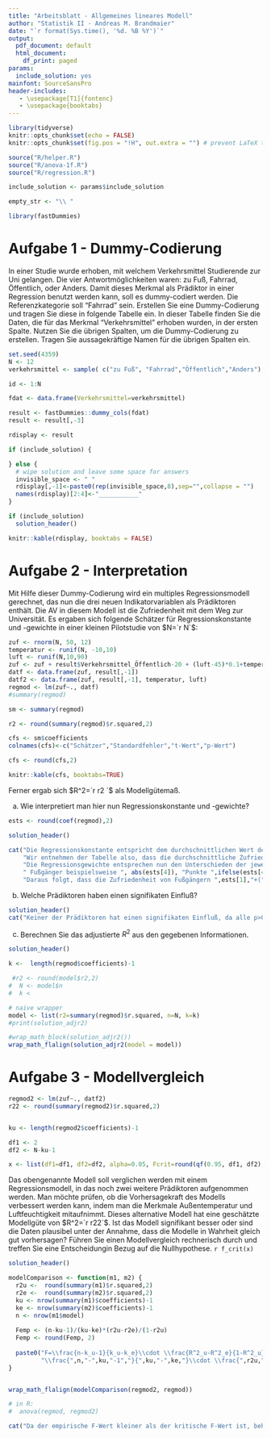 ```yaml
---
title: "Arbeitsblatt - Allgemeines lineares Modell"
author: "Statistik II - Andreas M. Brandmaier"
date: "`r format(Sys.time(), '%d. %B %Y')`"
output:
  pdf_document: default
  html_document:
    df_print: paged
params:
  include_solution: yes
mainfont: SourceSansPro
header-includes:
   - \usepackage[T1]{fontenc}
   - \usepackage{booktabs}
---
```



```r
library(tidyverse)
knitr::opts_chunk$set(echo = FALSE)
knitr::opts_chunk$set(fig.pos = "!H", out.extra = "") # prevent LaTeX tables from floating

source("R/helper.R")
source("R/anova-1f.R")
source("R/regression.R")

include_solution <- params$include_solution

empty_str <- "\\ "

library(fastDummies)

```

# Aufgabe 1 - Dummy-Codierung

In einer Studie wurde erhoben, mit welchem Verkehrsmittel Studierende zur Uni gelangen. Die vier Antwortmöglichkeiten waren: zu Fuß, Fahrrad, Öffentlich, oder Anders. Damit dieses Merkmal als Prädiktor in einer Regression benutzt werden kann, soll es dummy-codiert werden. Die Referenzkategorie soll "Fahrrad" sein. Erstellen Sie eine Dummy-Codierung und tragen Sie diese in folgende Tabelle ein. In dieser Tabelle finden Sie die Daten, die für das Merkmal "Verkehrsmittel" erhoben wurden, in der ersten Spalte. Nutzen Sie die übrigen Spalten, um die Dummy-Codierung zu erstellen. Tragen Sie aussagekräftige Namen für die übrigen Spalten ein.

```r
set.seed(4359)
N <- 12
verkehrsmittel <- sample( c("zu Fuß", "Fahrrad","Öffentlich","Anders"), N, TRUE)

id <- 1:N

fdat <- data.frame(Verkehrsmittel=verkehrsmittel)

result <- fastDummies::dummy_cols(fdat)
result <- result[,-3]
```


```r

rdisplay <- result

if (include_solution) {

} else {
  # wipe solution and leave some space for answers
  invisible_space <- " "
  rdisplay[,-1]<-paste0(rep(invisible_space,8),sep="",collapse = "")
  names(rdisplay)[2:4]<-"___________"
}
```

```r
if (include_solution)
  solution_header()

knitr::kable(rdisplay, booktabs = FALSE)
```



# Aufgabe 2 - Interpretation

Mit Hilfe dieser Dummy-Codierung wird ein multiples Regressionsmodell gerechnet, das nun die drei neuen Indikatorvariablen als Prädiktoren enthält. Die AV in diesem Modell ist die Zufriedenheit mit dem Weg zur Universität. Es ergaben sich folgende Schätzer für Regressionskonstante und -gewichte in einer kleinen Pilotstudie von $N=`r N`$:

```r
zuf <- rnorm(N, 50, 12)
temperatur <- runif(N, -10,10)
luft <- runif(N,10,90)
zuf <- zuf + result$Verkehrsmittel_Öffentlich-20 + (luft-45)*0.1+temperatur*0.2
datf <- data.frame(zuf, result[,-1])
datf2 <- data.frame(zuf, result[,-1], temperatur, luft)
regmod <- lm(zuf~., datf)
#summary(regmod)

sm <- summary(regmod)

r2 <- round(summary(regmod)$r.squared,2)

cfs <- sm$coefficients
colnames(cfs)<-c("Schätzer","Standardfehler","t-Wert","p-Wert")

cfs <- round(cfs,2)

knitr::kable(cfs, booktabs=TRUE)
```

Ferner ergab sich $R^2=`r r2 `$ als Modellgütemaß.

a) Wie interpretiert man hier nun Regressionskonstante und -gewichte?

```r
ests <- round(coef(regmod),2)

solution_header()

cat("Die Regressionskonstante entspricht dem durchschnittlichen Wert der Referenzkategorie, die hier 'Fahrrad' sein sollte.",
    "Wir entnehmen der Tabelle also, dass die durchschnittliche Zufriedenheit der Fahrradfahrer ", ests[1], " Skalenpunkte ist.",
    "Die Regressionsgewichte entsprechen nun den Unterschieden der jeweiligen Kategorien zur Referenzkategorie, d.h., dass",
    " Fußgänger beispielsweise ", abs(ests[4]), "Punkte ",ifelse(ests[4]>0,"mehr","weniger")," zufrieden sind als Fahrradfahrer.",
    "Daraus folgt, dass die Zufriedenheit von Fußgängern ",ests[1],"+(",ests[4],")=",(ests[1]+ests[4])," beträgt.")
```
b) Welche Prädiktoren haben einen signifikaten Einfluß?

```r
solution_header()
cat("Keiner der Prädiktoren hat einen signifikaten Einfluß, da alle p>0.05.")
```


c) Berechnen Sie das adjustierte $R^2$ aus den gegebenen Informationen.

```r
solution_header()

k <-  length(regmod$coefficients)-1

 #r2 <- round(model$r2,2)
#  N <- model$n
#  k <

# naive wrapper
model <- list(r2=summary(regmod)$r.squared, n=N, k=k)    
#print(solution_adjr2)

#wrap_math_block(solution_adjr2())
wrap_math_flalign(solution_adjr2(model = model))

```

# Aufgabe 3 - Modellvergleich

```r
regmod2 <- lm(zuf~., datf2)
r22 <- round(summary(regmod2)$r.squared,2)


ku <- length(regmod2$coefficients)-1

df1 <- 2
df2 <- N-ku-1

x <- list(df1=df1, df2=df2, alpha=0.05, Fcrit=round(qf(0.95, df1, df2),2))

``` 

Das obengenannte Modell soll verglichen werden mit einem Regressionsmodell, in das noch zwei weitere Prädiktoren aufgenommen werden. Man möchte prüfen, ob die Vorhersagekraft des Modells verbessert werden kann, indem man die Merkmale Außentemperatur und Luftfeuchtigkeit mitaufnimmt. Dieses alternative Modell hat eine geschätzte Modellgüte von $R^2=`r r22`$. Ist das Modell signifikant besser oder sind die Daten plausibel unter der Annahme, dass die Modelle in Wahrheit gleich gut vorhersagen? Führen Sie einen Modellvergleich rechnerisch durch und treffen Sie eine Entscheidungin Bezug auf die Nullhypothese. 
`r f_crit(x)`

```r
solution_header()

modelComparison <- function(m1, m2) {
  r2u <-  round(summary(m1)$r.squared,2)
  r2e <-  round(summary(m2)$r.squared,2)
  ku <- nrow(summary(m1)$coefficients)-1
  ke <- nrow(summary(m2)$coefficients)-1
  n <- nrow(m1$model)
  
  Femp <- (n-ku-1)/(ku-ke)*(r2u-r2e)/(1-r2u)
  Femp <- round(Femp, 2)
  
  paste0("F=\\frac{n-k_u-1}{k_u-k_e}\\cdot \\frac{R^2_u-R^2_e}{1-R^2_u}=",
         "\\frac{",n,"-",ku,"-1","}{",ku,"-",ke,"}\\cdot \\frac{",r2u,"-",r2e,"}{1-",r2u,"}=", Femp)
}


wrap_math_flalign(modelComparison(regmod2, regmod))

# in R:
#  anova(regmod, regmod2)

cat("Da der empirische F-Wert kleiner als der kritische F-Wert ist, behalten wir die Nullhypothese bei. Wir haben keinen signifikanten Unterschied zwischen den beiden Modellen gefunden. Temperatur und Luftfeuchtigkeit haben gemeinsam keinen signifikanten Beitrag. Aufgrund des Parsimonitätsprinzips behalten wir das ursprüngliche Modell bei.")

```


<!-- Wir erhalten folgende Schätzer für Regressionskonstante und Regressionsgewichte: -->

<!-- ```{r} -->

<!-- ``` -->

<!-- Welche Vorhersage macht das Modell für eine Person -->